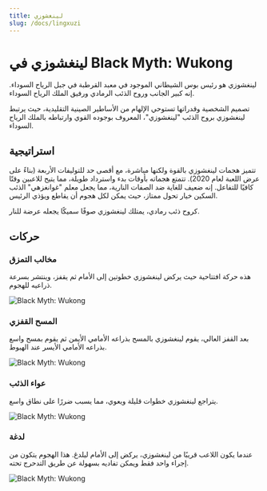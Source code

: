 ```yaml
---
title: لينغشوزي
slug: /docs/lingxuzi
---
```


# لينغشوزي في Black Myth: Wukong

لينغشوزي هو رئيس بوس الشيطاني الموجود في معبد القرطبة في جبل الرياح السوداء. إنه كبير الجانب وروح الذئب الرمادي ورفيق الملك الرياح السوداء.

تصميم الشخصية وقدراتها تستوحي الإلهام من الأساطير الصينية التقليدية، حيث يرتبط لينغشوزي بروح الذئب "لينغشوزي"، المعروف بوجوده القوي وارتباطه بالملك الرياح السوداء.

## استراتيجية

تتميز هجمات لينغشوزي بالقوة ولكنها مباشرة، مع أقصى حد للتوليفات الأربعة (بناءً على عرض اللعبة لعام 2020). تتمتع هجماته بأوقات بدء واسترداد طويلة، مما يتيح للاعبين وقتًا كافيًا للتفاعل. إنه ضعيف للغاية ضد الصفات النارية، مما يجعل معلم "غوانغزهي" الذئب السكين خيار تحول ممتاز، حيث يمكن لكل هجوم أن يقاطع ويؤذي الرئيس.

كروح ذئب رمادي، يمتلك لينغشوزي صوفًا سميكًا يجعله عرضة للنار.

## حركات

### مخالب التمزق

هذه حركة افتتاحية حيث يركض لينغشوزي خطوتين إلى الأمام ثم يقفز، وينتشر بسرعة ذراعيه للهجوم.

<img src="https://image.informedainews.com/siliezhua.gif" alt="Black Myth: Wukong"/>

### المسح القفزي

بعد القفز العالي، يقوم لينغشوزي بالمسح بذراعه الأمامي الأيمن ثم يقوم بمسح واسع بذراعه الأمامي الأيسر عند الهبوط.

<img src="https://image.informedainews.com/fpjhs.gif" alt="Black Myth: Wukong"/>

### عواء الذئب

يتراجع لينغشوزي خطوات قليلة ويعوي، مما يسبب ضررًا على نطاق واسع.

<img src="https://image.informedainews.com/lh.gif" alt="Black Myth: Wukong"/>

### لدغة

عندما يكون اللاعب قريبًا من لينغشوزي، يركض إلى الأمام ليلدغ. هذا الهجوم يتكون من إجراء واحد فقط ويمكن تفاديه بسهولة عن طريق التدحرج تحته.

<img src="https://image.informedainews.com/qy.gif" alt="Black Myth: Wukong"/>